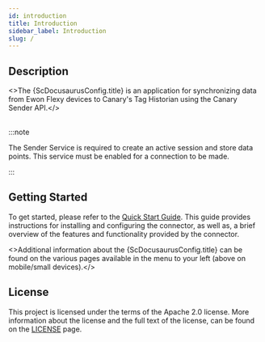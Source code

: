 ```yaml
---
id: introduction
title: Introduction
sidebar_label: Introduction
slug: /
---
```



## Description

<>The {ScDocusaurusConfig.title} is an application for synchronizing data from Ewon Flexy devices to
Canary's Tag Historian using the Canary Sender API.</><br/><br/>

:::note

The Sender Service is required to create an active session and store data points. This service must be
enabled for a connection to be made.

:::

## Getting Started

To get started, please refer to the [Quick Start Guide](03-QUICK_START_GUIDE.mdx). This guide
provides instructions for installing and configuring the connector, as well as, a brief overview of
the features and functionality provided by the connector.

<>Additional information about the {ScDocusaurusConfig.title} can be found on the various pages available in the menu to
your left (above on mobile/small devices).</><br/>

## License

This project is licensed under the terms of the Apache 2.0 license. More information about the
license and the full text of the license, can be found on the [LICENSE](07-legal/03-LICENSE.mdx)
page.
